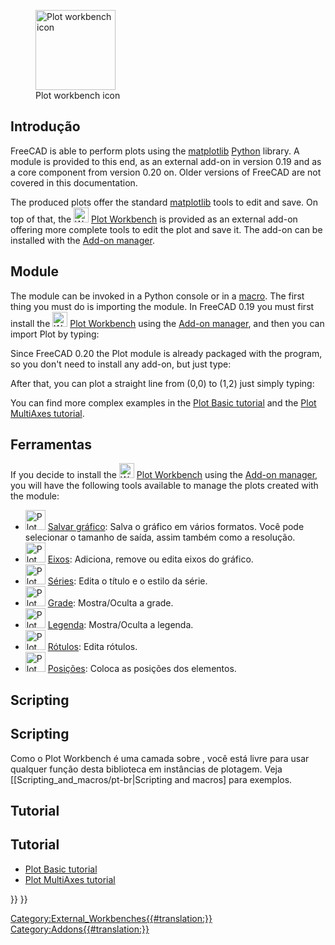 <languages/>

[[Image:Workbench_Plot.svg|thumb|128px|Plot workbench icon]]

{{TOCright}}

<span id="Introduction"></span>
== Introdução ==

FreeCAD is able to perform plots using the [https://matplotlib.org/ matplotlib] [[Python|Python]] library. A module is provided to this end, as an external add-on in version 0.19 and as a core component from version 0.20 on. Older versions of FreeCAD are not covered in this documentation.

The produced plots offer the standard [https://matplotlib.org/ matplotlib] tools to edit and save. On top of that, the [[Image:Workbench_Plot.svg|24px]] [[Plot_Workbench|Plot Workbench]] is provided as an external add-on offering more complete tools to edit the plot and save it. The add-on can be installed with the [[Std_AddonMgr|Add-on manager]].

==Module==

The module can be invoked in a Python console or in a [[Macros|macro]]. The first thing you must do is importing the module. In FreeCAD 0.19 you must first install the [[Image:Workbench_Plot.svg|24px]] [[Plot_Workbench|Plot Workbench]] using the [[Std_AddonMgr|Add-on manager]], and then you can import Plot by typing:

{{Code|code=
from freecad.plot import Plot
}}

Since FreeCAD 0.20 the Plot module is already packaged with the program, so you don't need to install any add-on, but just type:

{{Code|code=
from FreeCAD.Plot import Plot
}}

After that, you can plot a straight line from (0,0) to (1,2) just simply typing:

{{Code|code=
Plot.plot([0, 1], [0, 2])
}}

You can find more complex examples in the [[Plot_Basic_tutorial|Plot Basic tutorial]] and the [[Plot_MultiAxes_tutorial|Plot MultiAxes tutorial]].

<span id="Workbench_Tools"></span>
==Ferramentas==

If you decide to install the [[Image:Workbench_Plot.svg|24px]] [[Plot_Workbench|Plot Workbench]] using the [[Std_AddonMgr|Add-on manager]], you will have the following tools available to manage the plots created with the module:

<div class="mw-translate-fuzzy">
* [[Image:Plot_Save.png|32px]] [[Plot_Save/pt-br|Salvar gráfico]]: Salva o gráfico em vários formatos. Você pode selecionar o tamanho de saída, assim também como a resolução.
* [[Image:Plot_Axes.png|32px]] [[Plot_Axes/pt-br|Eixos]]: Adiciona, remove ou edita eixos do gráfico.
* [[Image:Plot_Series.png|32px]] [[Plot_Series/pt-br|Séries]]: Edita o título e o estilo da série.
* [[Image:Plot_Grid.png|32px]] [[Plot_Grid/pt-br|Grade]]: Mostra/Oculta a grade.
* [[Image:Plot_Legend.png|32px]] [[Plot_Legend/pt-br|Legenda]]: Mostra/Oculta a legenda.
* [[Image:Plot_Labels.png|32px]] [[Plot_Labels/pt-br|Rótulos]]: Edita rótulos.
* [[Image:Plot_Positions.png|32px]] [[Plot_Positions/pt-br|Posições]]: Coloca as posições dos elementos.
</div>

==Scripting==

<div class="mw-translate-fuzzy">
==Scripting==
Como o Plot Workbench é uma camada sobre {{incode|matplotlib}}, você está livre para usar qualquer função desta biblioteca em instâncias de plotagem. Veja [[Scripting_and_macros/pt-br|Scripting and macros] para exemplos.
</div>

==Tutorial==

==Tutorial==
* [[Plot Basic tutorial/pt-br|Plot Basic tutorial]]
* [[Plot MultiAxes tutorial/pt-br|Plot MultiAxes tutorial]]


{{Plot_Tools_navi{{#translation:}}}}
{{Userdocnavi{{#translation:}}}}
[[Category:External_Workbenches{{#translation:}}]]
[[Category:Addons{{#translation:}}]]